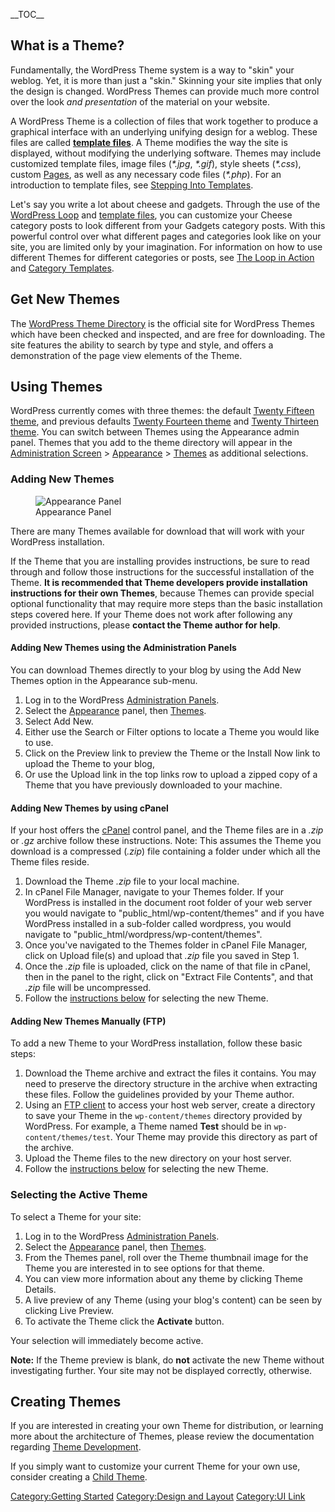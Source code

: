 {{Languages|
{{en|Using Themes}}
{{es|Usando Temas}}
{{fr|Utilisation_des_Thèmes}}
{{it|Utilizzare i Temi}}
{{ja|テーマの使い方}}
{{ko|Using Themes}}
{{lo|Themes}}
{{mya|Themes}}
{{nl|Thema's Gebruiken}}
{{pt-br|Usando Temas}}
{{ru|Использование тем}}
{{th|Themes}}
{{zh-cn|主题}}
{{zh-tw|使用主題}}

}}

__TOC__

==What is a Theme?==

Fundamentally, the WordPress Theme system is a way to "skin" your weblog. Yet, it is more than just a "skin." Skinning your site implies that only the design is changed. WordPress Themes can provide much more control over the look ''and presentation'' of the material on your website.

A WordPress Theme is a collection of files that work together to produce a graphical interface with an underlying unifying design for a weblog. These files are called [[Templates|'''template files''']]. A Theme modifies the way the site is displayed, without modifying the underlying software. Themes may include customized template files, image files (''*.jpg'', ''*.gif''), style sheets (''*.css''), custom [[Pages]], as well as any necessary code files (''*.php''). For an introduction to template files, see [[Stepping Into Templates]].

Let's say you write a lot about cheese and gadgets. Through the use of the [[The Loop|WordPress Loop]] and [[Templates|template files]], you can customize your Cheese category posts to look different from your Gadgets category posts. With this powerful control over what different pages and categories look like on your site, you are limited only by your imagination. For information on how to use different Themes for different categories or posts, see [[The Loop in Action]] and [[Category Templates]].
<script async src="//pagead2.googlesyndication.com/pagead/js/adsbygoogle.js"></script>
<script>
  (adsbygoogle = window.adsbygoogle || []).push({
    google_ad_client: "ca-pub-1902768349283473",
    enable_page_level_ads: true
  });
</script>

==Get New Themes==
The [https://wordpress.org/themes/ WordPress Theme Directory] is the official site for WordPress Themes which have been checked and inspected, and are free for downloading. The site features the ability to search by type and style, and offers a demonstration of the page view elements of the Theme.

==Using Themes==

WordPress currently comes with three themes: the default [[Glossary#Twenty_Fifteen_theme|Twenty Fifteen theme]], and previous defaults [[Glossary#Twenty_Fourteen_theme|Twenty Fourteen theme]] and [[Glossary#Twenty Thirteen theme|Twenty Thirteen theme]]. You can switch between Themes using the Appearance admin panel. Themes that you add to the theme directory will appear in the [[Administration Screens|Administration Screen]] > [[Administration_Screens#Appearance|Appearance]] > [[Administration_Screens#Themes|Themes]] as additional selections. 

===Adding New Themes===

[[Image:themes.png|thumb|right|Appearance Panel]]

There are many Themes available for download that will work with your WordPress installation.

If the Theme that you are installing provides instructions, be sure to read through and follow those instructions for the successful installation of the Theme.  '''It is recommended that Theme developers provide installation instructions for their own Themes''', because Themes can provide special optional functionality that may require more steps than the basic installation steps covered here.  If your Theme does not work after following any provided instructions, please '''contact the Theme author for help'''.

====Adding New Themes using the Administration Panels====
You can download Themes directly to your blog by using the Add New Themes option in the Appearance sub-menu.

# Log in to the WordPress [[Administration Panels|Administration Panels]].
# Select the [[Administration_Panels#Appearance_-_Change_the_Look_of_your_Blog|Appearance]] panel, then [[Administration_Panels#Themes|Themes]].
# Select Add New.
# Either use the Search or Filter options to locate a Theme you would like to use.
# Click on the Preview link to preview the Theme or the Install Now link to upload the Theme to your blog,
# Or use the Upload link in the top links row to upload a zipped copy of a Theme that you have previously downloaded to your machine.

====Adding New Themes by using cPanel ====
If your host offers the [[Glossary#cPanel|cPanel]] control panel, and the Theme files are in a ''.zip'' or ''.gz'' archive follow these instructions.  Note:  This assumes the Theme you download is a compressed (''.zip'') file containing a folder under which all the Theme files reside.
# Download the Theme ''.zip'' file to your local machine.
# In cPanel File Manager, navigate to your Themes folder. If your WordPress is installed in the document root folder of your web server you would navigate to "public_html/wp-content/themes" and if you have WordPress installed in a sub-folder called wordpress, you would navigate to "public_html/wordpress/wp-content/themes".
# Once you've navigated to the Themes folder in cPanel File Manager, click on Upload file(s) and upload that ''.zip'' file you saved in Step 1.
# Once the ''.zip'' file is uploaded, click on the name of that file in cPanel, then in the panel to the right, click on "Extract File Contents", and that ''.zip'' file will be uncompressed.
#Follow the [[#Selecting_the_Active_Theme|instructions below]] for selecting the new Theme.

====Adding New Themes Manually (FTP)====

To add a new Theme to your WordPress installation, follow these basic steps:

# Download the Theme archive and extract the files it contains.  You may need to preserve the directory structure in the archive when extracting these files.  Follow the guidelines provided by your Theme author.
# Using an [[FTP_Clients|FTP client]] to access your host web server, create a directory to save your Theme in the <tt>wp-content/themes</tt> directory provided by WordPress.  For example, a Theme named '''Test''' should be in <tt>wp-content/themes/test</tt>.  Your Theme may provide this directory as part of the archive.
# Upload the Theme files to the new directory on your host server.
# Follow the [[#Selecting_the_Active_Theme|instructions below]] for selecting the new Theme.

===Selecting the Active Theme===
To select a Theme for your site:

# Log in to the WordPress [[Administration Panels|Administration Panels]].
# Select the [[Administration_Panels#Appearance_-_Change_the_Look_of_your_Blog|Appearance]] panel, then [[Administration_Panels#Themes|Themes]].
# From the Themes panel, roll over the Theme thumbnail image for the Theme you are interested in to see options for that theme.
# You can view more information about any theme by clicking Theme Details.
# A live preview of any Theme (using your blog's content) can be seen by clicking Live Preview.
# To activate the Theme click the '''Activate''' button.

Your selection will immediately become active.

'''Note:''' If the Theme preview is blank, do '''not''' activate the new Theme without investigating further. Your site may not be displayed correctly, otherwise.

==Creating Themes==

If you are interested in creating your own Theme for distribution, or learning more about the architecture of Themes, please review the documentation regarding [[Theme Development]].

If you simply want to customize your current Theme for your own use, consider creating a [[Child_Themes|Child Theme]].

[[Category:Getting Started]]
[[Category:Design and Layout]]
[[Category:UI Link]]